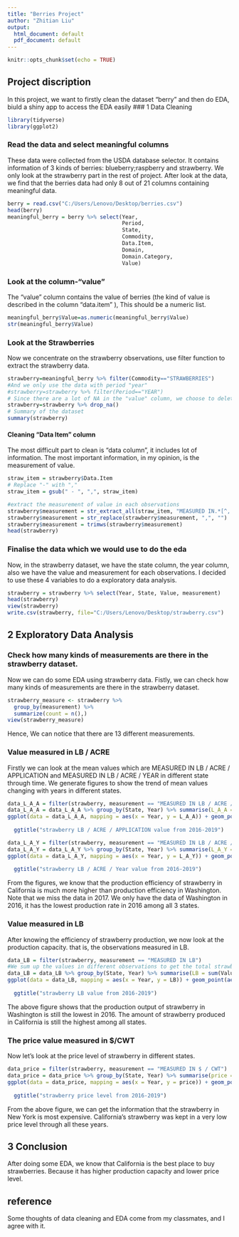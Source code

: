 ---
title: "Berries Project"
author: "Zhitian Liu"
output:
  html_document: default
  pdf_document: default
---

```{r setup, include=FALSE}
knitr::opts_chunk$set(echo = TRUE)
```
## Project discription
In this project, we want to firstly clean the dataset "berry" and then do EDA, biuld a
shiny app to access the EDA easily
### 1 Data Cleaning
```{r}
library(tidyverse)
library(ggplot2)
```




### Read the data and select meaningful columns
These data were collected from the USDA database selector. It contains information of 3 kinds of berries: blueberry;raspberry and strawberry. We only look at the strawberry part in the rest of project.
After look at the data, we find that the berries data had only 8 out of 21 columns containing meaningful data.
```{r}
berry = read.csv("C:/Users/Lenovo/Desktop/berries.csv")
head(berry)
meaningful_berry = berry %>% select(Year,
                                    Period,
                                    State,
                                    Commodity,
                                    Data.Item,
                                    Domain,
                                    Domain.Category,
                                    Value)

```

### Look at the column-"value"
The "value" column contains the value of berries (the kind of value is described in the column "data.item" ), This should be a numeric list. 

```{r}
meaningful_berry$Value=as.numeric(meaningful_berry$Value)
str(meaningful_berry$Value)
```

### Look at the Strawberries
Now we concentrate on the strawberry observations, use filter function to extract the strawberry data.


```{r}
strawberry=meaningful_berry %>% filter(Commodity=="STRAWBERRIES")
#And we only use the data with period "year"
#strawberry=strawberry %>% filter(Period=="YEAR")
# Since there are a lot of NA in the "value" column, we choose to delete these observations.
strawberry=strawberry %>% drop_na()
# Summary of the dataset
summary(strawberry)

```


#### Cleaning "Data Item" column
The most difficult part to clean is "data column", it includes lot of information. The most important information, in my opinion, is the measurement of value.
```{r}
straw_item = strawberry$Data.Item
# Replace "-" with ","
straw_item = gsub(" - ", ",", straw_item)

#extract the measurement of value in each observations
strawberry$measurement = str_extract_all(straw_item, "MEASURED IN.*[^, /AVG]|ACRES.*")
strawberry$measurement = str_replace(strawberry$measurement, ",", "")
strawberry$measurement = trimws(strawberry$measurement)
head(strawberry)


```

### Finalise the data which we would use to do the eda
Now, in the strawberry dataset, we have the state column, the year column, also we have the value and measurement for each observations. I decided to use these 4 variables to do a exploratory data analysis.
```{r}
strawberry = strawberry %>% select(Year, State, Value, measurement)
head(strawberry)
view(strawberry)
write.csv(strawberry, file="C:/Users/Lenovo/Desktop/strawberry.csv")
```

## 2 Exploratory Data Analysis
### Check how many kinds of measurements are there in the strawberry dataset.
Now we can do some EDA using strawberry data. Fistly, we can check how many kinds of measurements are there in the strawberry dataset.
```{r}
strawberry_measure <- strawberry %>%
  group_by(measurement) %>%
  summarize(count = n(),)
view(strawberry_measure)

```
Hence, We can notice that there are 13 different measurements.

### Value measured in LB / ACRE
Firstly we can look at the mean values which are MEASURED IN LB / ACRE / APPLICATION and MEASURED IN LB / ACRE / YEAR in different state through time. We generate figures to show the trend of mean values changing with years in different states.
```{r}

data_L_A_A = filter(strawberry, measurement == "MEASURED IN LB / ACRE / APPLICATION")
data_L_A_A = data_L_A_A %>% group_by(State, Year) %>% summarise(L_A_A = mean(Value))
ggplot(data = data_L_A_A, mapping = aes(x = Year, y = L_A_A)) + geom_point(aes(color =
                                                                                 State)) + geom_line(aes(color = State)) +
  ggtitle("strawberry LB / ACRE / APPLICATION value from 2016-2019")

data_L_A_Y = filter(strawberry, measurement == "MEASURED IN LB / ACRE / YEAR")
data_L_A_Y = data_L_A_Y %>% group_by(State, Year) %>% summarise(L_A_Y = mean(Value))
ggplot(data = data_L_A_Y, mapping = aes(x = Year, y = L_A_Y)) + geom_point(aes(color =
                                                                                 State)) + geom_line(aes(color = State)) +
  ggtitle("strawberry LB / ACRE / Year value from 2016-2019")

```
From the figures, we know that the production efficiency of strawberry in California is much more higher than production efficiency in Washington. Note that we miss the data in 2017. We only have the data of Washington in 2016, it has the lowest production rate in 2016 among all 3 states.

### Value measured in LB
After knowing the efficiency of strawberry production, we now look at the production capacity. that is, the observations measured in LB.
```{r}
data_LB = filter(strawberry, measurement == "MEASURED IN LB")
#We sum up the values in different observations to get the total strawberry production in each state each year.
data_LB = data_LB %>% group_by(State, Year) %>% summarise(LB = sum(Value))
ggplot(data = data_LB, mapping = aes(x = Year, y = LB)) + geom_point(aes(color =
                                                                                 State)) + geom_line(aes(color = State)) +
  ggtitle("strawberry LB value from 2016-2019")

```
The above figure shows that the production output of strawberry in Washington is still the lowest in 2016. The amount of strawberry produced in California is still the highest among all states.

### The price value measured in $/CWT
Now let's look at the price level of strawberry in different states.
```{r}
data_price = filter(strawberry, measurement == "MEASURED IN $ / CWT")
data_price = data_price %>% group_by(State, Year) %>% summarise(price = mean(Value))
ggplot(data = data_price, mapping = aes(x = Year, y = price)) + geom_point(aes(color =
                                                                                 State)) + geom_line(aes(color = State)) +
  ggtitle("strawberry price level from 2016-2019")
```



From the above figure, we can get the information that the strawberry in New York is most expensive. California's strawberry was kept in a very low price level through all these years.

## 3 Conclusion
After doing some EDA, we know that California is the best place to buy strawberries. Because it has higher production capacity and lower price level.

## reference
Some thoughts of data cleaning and EDA come from my classmates, and I agree with it.













